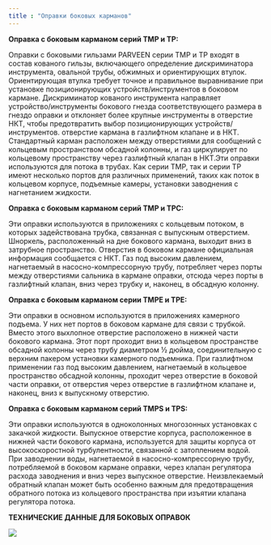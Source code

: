 ```yaml
---
title : "Оправки боковых карманов"
---
```


**Оправка с боковым карманом серий TMP и TP:**

Оправки с боковыми гильзами PARVEEN серии TMP и TP входят в состав кованого гильзы, включающего определение дискриминатора инструмента, овальной трубы, обжимных и ориентирующих втулок. Ориентирующая втулка требует точное и правильное выравнивание при установке позиционирующих устройств/инструментов в боковом кармане. Дискриминатор кованого инструмента направляет устройство/инструменты бокового гнезда соответствующего размера в гнездо оправки и отклоняет более крупные инструменты в отверстие НКТ, чтобы предотвратить выбор позиционирующих устройств/инструментов. отверстие кармана в газлифтном клапане и в НКТ. Стандартный карман расположен между отверстиями для сообщений с кольцевым пространством обсадной колонны, и газ циркулирует по кольцевому пространству через газлифтный клапан в НКТ.Эти оправки используются для потока в трубах. Как серии TMP, так и серии TP имеют несколько портов для различных применений, таких как поток в кольцевом корпусе, подъемные камеры, установки заводнения с нагнетанием жидкости.

**Оправка с боковым карманом серий TMP и TPC:**

Эти оправки используются в приложениях с кольцевым потоком, в которых задействована трубка, связанная с выпускным отверстием. Шноркель, расположенный на дне бокового кармана, выходит вниз в затрубное пространство. Отверстия в боковом кармане официальная информация сообщается с НКТ. Газ под высоким давлением, нагнетаемый в насосно-компрессорную трубу, потребляет через порты между отверстиями сальника в кармане оправки, отсюда через порты в газлифтный клапан, вниз через трубку и, наконец, в обсадную колонну.

**Оправка с боковым карманом серии TMPE и TPE:**

Эти оправки в основном используются в приложениях камерного подъема. У них нет портов в боковом кармане для связи с трубкой. Вместо этого выхлопное отверстие расположено в нижней части бокового кармана. Этот порт проходит вниз в кольцевом пространстве обсадной колонны через трубу диаметром ½ дюйма, соединительную с верхним пакером установки камерного подъемника. При газлифтном применении газ под высоким давлением, нагнетаемый в кольцевое пространство обсадной колонны, проходит через отверстие в боковой части оправки, от отверстия через отверстие в газлифтном клапане и, наконец, вниз к выпускному отверстию.

**Оправка с боковым карманом серий TMPS и TPS:**

Эти оправки используются в одноколонных многозонных установках с закачкой жидкости. Выпускное отверстие корпуса, расположенное в нижней части бокового кармана, используется для защиты корпуса от высокоскоростной турбулентности, связанной с затоплением водой. При заводнении воды, нагнетаемой в насосно-компрессорную трубу, потребляемой в боковом кармане оправки, через клапан регулятора расхода заводнения и вниз через выпускное отверстие. Неизвлекаемый обратный клапан может быть особенно важным для предотвращения обратного потока из кольцевого пространства при изъятии клапана регулятора потока.

**ТЕХНИЧЕСКИЕ ДАННЫЕ ДЛЯ БОКОВЫХ ОПРАВОК**

<img src="./side-pocket-mandrels.png" />